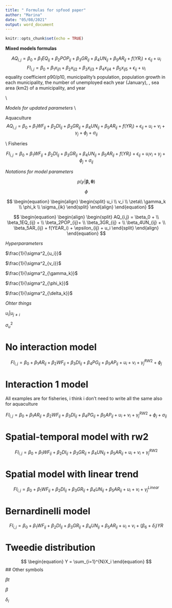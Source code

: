 ```yaml
---
title: " Formulas for spfood paper"
author: "Marina"
date: "05/08/2021"
output: word_document
---
```


```r
knitr::opts_chunk$set(echo = TRUE)
```





**Mixed models formulas**


$$
\begin{equation}
AQ_{i,j} = \beta_0 +  \beta_1EQ_{ij} + \beta_2POP_{ij}+ \beta_3GR_{ij} + \beta_4UN_{ij} + \beta_5AR_{ij} + f(YR_i)  + \epsilon_{ij} + u_i
\end{equation}
$$
$$
\begin{equation}
FI_{i,j} = \beta_0 + \beta_1x_{ij1} + \beta_2x_{ij2}+ \beta_3x_{ij3} + \beta_4x_{ij4} + \beta_5x_{ij5} + \epsilon_{ij} + u_i
\end{equation}
$$
equality coefficient p90/p10, municipality’s population, population growth in each municipality, the number of unemployed each year (January), , sea area (km2) of a municipality, and year 

\\

*Models for updated parameters*
\\

Aquaculture
$$
\begin{equation}
AQ_{i,j} = \beta_0 +  \beta_1WF_{ij} + \beta_2DI_{ij}+ \beta_3GR_{ij} + \beta_4UN_{ij} + \beta_5AR_{ij} + f(YR_i)  + \epsilon_{ij} + u_i + v_i + \gamma_j + \phi_j + \sigma_{ij}
\end{equation}
$$


\\
Fisheries

$$
\begin{equation}
FI_{i,j} = \beta_0 +  \beta_1WF_{ij} + \beta_2DI_{ij}+ \beta_3GR_{ij} + \beta_4UN_{ij} + \beta_5AR_{ij} + f(YR_i)  + \epsilon_{ij} + u_i v_i + \gamma_j + \phi_j + \sigma_{ij}
\end{equation}
$$


*Notations for model parameters*



$$p(y|\mathbf{\beta,\theta})$$

$$\phi$$



$$
\begin{equation}
\begin{align}
\begin{split}
u_i \\
v_i \\
\zeta\\
\gamma_k \\
\phi_k \\
\sigma_{ik} 
\end{split}
\end{align}
\end{equation}
$$








$$
\begin{equation}
\begin{align}
\begin{split}
AQ_{i,j} = \beta_0 +  \\
\beta_1EQ_{ij} + \\
\beta_2POP_{ij}+ \\
\beta_3GR_{ij} + \\
\beta_4UN_{ij} + \\
\beta_5AR_{ij} +
f(YEAR_i)  + \epsilon_{ij} + u_i
\end{split}
\end{align}
\end{equation}
$$

*Hyperparameters*

$\frac{1}{\sigma^2_{u_i}}$

$\frac{1}{\sigma^2_{v_i}}$

$\frac{1}{\sigma^2_{\gamma_k}}$

$\frac{1}{\sigma^2_{\phi_k}}$

$\frac{1}{\sigma^2_{\delta_k}}$



*Ohter things*

$u_i|u_{j \ne i}$

$\sigma^2_u$





# No interaction model



$$
\begin{equation}
FI_{i,j} = \beta_0 +  \beta_1AR_{ij} + \beta_2WF_{ij}+ \beta_3DI_{ij} + \beta_4PG_{ij} + \beta_5AP_{ij}  + u_i+ v_i + \gamma^{RW2}_j + \phi_j 
\end{equation}
$$


# Interaction 1 model

All examples are for fisheries, i think i don't need to write all the same also for aquaculture

$$
\begin{equation}
FI_{i,j} = \beta_0 +  \beta_1AR_{ij} + \beta_2WF_{ij}+ \beta_3DI_{ij} + \beta_4PG_{ij} + \beta_5AP_{ij}  + u_i+ v_i + \gamma^{RW2}_j + \phi_j + \sigma_{ij}
\end{equation}
$$



# Spatial-temporal model with rw2

$$
\begin{equation}
FI_{i,j} = \beta_0 +  \beta_1WF_{ij} + \beta_2DI_{ij}+ \beta_3GR_{ij} + \beta_4UN_{ij} + \beta_5AR_{ij} + u_i+ v_i + \gamma^{RW2}_j 
\end{equation}
$$


# Spatial model with linear trend

$$
\begin{equation}
FI_{i,j} = \beta_0 +  \beta_1WF_{ij} + \beta_2DI_{ij}+ \beta_3GR_{ij} + \beta_4UN_{ij} + \beta_5AR_{ij}  + u_i + v_i + \gamma^{Linear}_j
\end{equation}
$$



# Bernardinelli model

$$
\begin{equation}
FI_{i,j} = \beta_0 +  \beta_1WF_{ij} + \beta_2DI_{ij}+ \beta_3GR_{ij} + \beta_4UN_{ij} + \beta_5AR_{ij}   + u_i+ v_i +  (\beta_6 +\delta_i)YR  
\end{equation}
$$


# Tweedie distribution
$$
\begin{equation}
Y = \sum_{i=1}^{N}X_i
\end{equation}
$$
## Other symbols

$\beta t$

$\beta$

$\delta_i$
